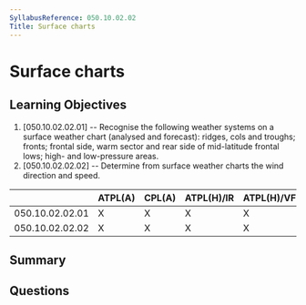 ```yaml
---
SyllabusReference: 050.10.02.02
Title: Surface charts
---
```


# Surface charts

## Learning Objectives

1. [050.10.02.02.01] -- Recognise the following weather systems on a surface
   weather chart (analysed and forecast): ridges, cols and troughs; fronts;
   frontal side, warm sector and rear side of mid-latitude frontal lows; high-
   and low-pressure areas.
2. [050.10.02.02.02] -- Determine from surface weather charts the wind direction
   and speed.

|                 | ATPL(A) | CPL(A) | ATPL(H)/IR | ATPL(H)/VFR | CPL(H) | IR  | CBIR(A) |
| --------------- | ------- | ------ | ---------- | ----------- | ------ | --- | ------- |
| 050.10.02.02.01 | X       | X      | X          | X           | X      | X   | X       |
| 050.10.02.02.02 | X       | X      | X          | X           | X      | X   | X       |

## Summary

## Questions
